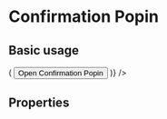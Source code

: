 
<Meta title="Components/ConfirmationPopin" component={ConfirmationPopin} />

# Confirmation Popin

## Basic usage

<Canvas>
  <Story name="Basic usage">
    <ConfirmationPopin
      title="Confirmation title"
      content="Can you confirm by clicking on OK, else click Cancel ?"
      withOk
      withCancel
      className="default-theme"
      renderTrigger={({ show }) => (
        <Button onClick={show}>
          Open Confirmation Popin
        </Button>
      )}
    />
  </Story>
</Canvas>

## Properties

<ArgsTable of={ConfirmationPopin} />

